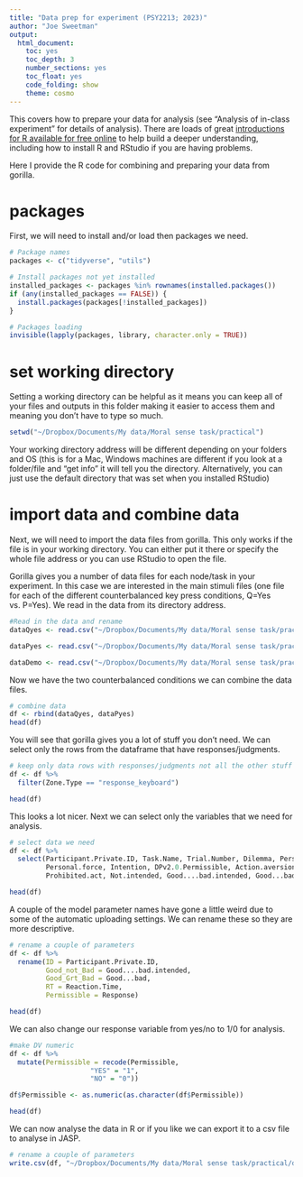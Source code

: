 ```yaml
---
title: "Data prep for experiment (PSY2213; 2023)"
author: "Joe Sweetman"
output:
  html_document:
    toc: yes
    toc_depth: 3
    number_sections: yes
    toc_float: yes
    code_folding: show
    theme: cosmo
---
```


This covers how to prepare your data for analysis (see "Analysis of in-class experiment" for details of analysis).  There are loads of great [introductions for R available for free online](https://glennwilliams.me/r4psych/) to help build a deeper understanding, including how to install R and RStudio if you are having problems.     

Here I provide the R code for combining and preparing your data from gorilla.

# packages
First, we will need to install and/or load then packages we need.

```r
# Package names
packages <- c("tidyverse", "utils")

# Install packages not yet installed
installed_packages <- packages %in% rownames(installed.packages())
if (any(installed_packages == FALSE)) {
  install.packages(packages[!installed_packages])
}

# Packages loading
invisible(lapply(packages, library, character.only = TRUE))
```

# set working directory

Setting a working directory can be helpful as it means you can keep all of your files and outputs in this folder making it easier to access them and meaning you don't have to type so much.

```r
setwd("~/Dropbox/Documents/My data/Moral sense task/practical")
```

Your working directory address will be different depending on your folders and OS (this is for a Mac, Windows machines are different if you look at a folder/file and "get info" it will tell you the directory. Alternatively, you can just use the default directory that was set when you installed RStudio)

# import data and combine data
Next, we will need to import the data files from gorilla. This only works if the file is in your working directory. You can either put it there or specify the whole file address or you can use RStudio to open the file. 

Gorilla gives you a number of data files for each node/task in your experiment. In this case we are interested in the  main stimuli files (one file for each of the different counterbalanced key press conditions, Q=Yes vs. P=Yes). We read in the data from its directory address.  

```r
#Read in the data and rename
dataQyes <- read.csv("~/Dropbox/Documents/My data/Moral sense task/practical/data_exp_121600-v4_task-zith.csv", header=TRUE, na.strings="")

dataPyes <- read.csv("~/Dropbox/Documents/My data/Moral sense task/practical/data_exp_121600-v4_task-kbcz.csv", header=TRUE, na.strings="")

dataDemo <- read.csv("~/Dropbox/Documents/My data/Moral sense task/practical/data_exp_114793-v1_questionnaire-vivn.csv", header=TRUE, na.strings="")

```

Now we have the two counterbalanced conditions we can combine the data files.

```r
# combine data
df <- rbind(dataQyes, dataPyes)
head(df)
```

You will see that gorilla gives you a lot of stuff you don't need. We can select only the rows from the dataframe that have responses/judgments.
```r
# keep only data rows with responses/judgments not all the other stuff gorilla gives you
df <- df %>% 
  filter(Zone.Type == "response_keyboard")

head(df)
```

This looks a lot nicer. Next we can select only the variables that we need for analysis.

```r
# select data we need 
df <- df %>% 
  select(Participant.Private.ID, Task.Name, Trial.Number, Dilemma, Personal, DPv1.0.Permissible, 
         Personal.force, Intention, DPv2.0.Permissible, Action.aversion, Outcome.aversion, DPv3.0.Permissible,
         Prohibited.act, Not.intended, Good....bad.intended, Good...bad, No.alternative, MG.Permissible, Reaction.Time, Response)

head(df)
```

A couple of the model parameter names have gone a little weird due to some of the automatic uploading settings. We can rename these so they are more descriptive.

```r

# rename a couple of parameters
df <- df %>% 
  rename(ID = Participant.Private.ID,
         Good_not_Bad = Good....bad.intended,
         Good_Grt_Bad = Good...bad,
         RT = Reaction.Time,
         Permissible = Response)

head(df)
```
We can also change our response variable from yes/no to 1/0 for analysis. 

```r

#make DV numeric
df <- df %>% 
  mutate(Permissible = recode(Permissible, 
                    "YES" = "1", 
                    "NO" = "0")) 

df$Permissible <- as.numeric(as.character(df$Permissible))

head(df)
```

We can now analyse the data in R or if you like we can export it to a csv file to analyse in JASP.

```r

# rename a couple of parameters
write.csv(df, "~/Dropbox/Documents/My data/Moral sense task/practical/data.csv", row.names=FALSE)
```
